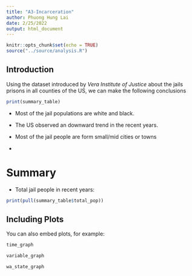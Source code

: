 ```yaml
---
title: "A3-Incarceration"
author: Phuong Hung Lai
date: 2/25/2022
output: html_document
---
```


```r
knitr::opts_chunk$set(echo = TRUE)
source("../source/analysis.R")
```

## Introduction

Using the dataset introduced by *Vera Institute of Justice* about the jails prisons in all counties of the US, we can make the following conclusions 

```r
print(summary_table)
```


* Most of the jail populations are white and black.

* The US observed an downward trend in the recent years. 

* Most of the jail people are form small/mid cities or towns

* 

# Summary

* Total jail people in recent years:
```r
print(pull(summary_table$total_pop))
```

## Including Plots

You can also embed plots, for example:

```r
time_graph
```


```r
variable_graph
```


```r
wa_state_graph
```
